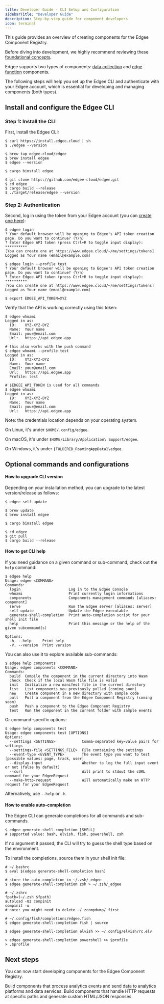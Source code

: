 ```yaml
---
title: Developer Guide - CLI Setup and Configuration
sidebarTitle: "Developer Guide"
description: Step-by-step guide for component developers
icon: terminal
---
```



<EdgeeSdk />

This guide provides an overview of creating components for the Edgee Component Registry.

Before diving into development, we highly recommend reviewing these [foundational concepts](./foundations).

Edgee supports two types of components: [data collection](/services/registry/developer-guide-data-collection)
and [edge function](/services/registry/developer-guide-edge-function) components.

The following steps will help you set up the Edgee CLI and authenticate with your Edgee account,
which is essential for developing and managing components (both types).


## Install and configure the Edgee CLI

### Step 1: Install the CLI

First, install the Edgee CLI:

<CodeGroup>

```shell install script
$ curl https://install.edgee.cloud | sh
$ ./edgee --version
```

```shell homebrew
$ brew tap edgee-cloud/edgee
$ brew install edgee
$ edgee --version
```

```shell cargo binstall
$ cargo binstall edgee
```

```shell build from source (Rust)
$ git clone https://github.com/edgee-cloud/edgee.git
$ cd edgee
$ cargo build --release
$ ./target/release/edgee --version
```

</CodeGroup>

### Step 2: Authentication

Second, log in using the token from your Edgee account (you can [create one here](https://www.edgee.cloud/~/me/settings/tokens)):

<CodeGroup>

```shell Simple login
$ edgee login
? Your default browser will be opening to Edgee's API token creation page. Do you want to continue? (Y/n)
? Enter Edgee API token (press Ctrl+R to toggle input display): **********
[You can create one at https://www.edgee.cloud/~/me/settings/tokens]
Logged as Your name (email@example.com)
```

```shell Using profiles
$ edgee login --profile test
? Your default browser will be opening to Edgee's API token creation page. Do you want to continue? (Y/n)
? Enter Edgee API token (press Ctrl+R to toggle input display): **********
[You can create one at https://www.edgee.cloud/~/me/settings/tokens]
Logged as Your name (email@example.com)
```

```shell Using env variable
$ export EDGEE_API_TOKEN=XYZ
```

</CodeGroup>

Verify that the API is working correctly using this token:

<CodeGroup>

```shell Simple login
$ edgee whoami
Logged in as:
  ID:    XYZ-XYZ-DYZ
  Name:  Your name
  Email: your@email.com
  Url:   https://api.edgee.app
```

```shell Using profiles
# this also works with the push command
$ edgee whoami --profile test
Logged in as:
  ID:    XYZ-XYZ-DYZ
  Name:  Your name
  Email: your@email.com
  Url:   https://api.edgee.app
  Profile: test
```

```shell Using env variable
# $EDGEE_API_TOKEN is used for all commands
$ edgee whoami
Logged in as:
  ID:    XYZ-XYZ-DYZ
  Name:  Your name
  Email: your@email.com
  Url:   https://api.edgee.app
```

</CodeGroup>

<Note>
  Note: the credentials location depends on your operating system.

  On Linux, it's under `$HOME/.config/edgee`.

  On macOS, it's under `$HOME/Library/Application\ Support/edgee`.

  On Windows, it's under `{FOLDERID_RoamingAppData}\edgee`.
</Note>

## Optional commands and configurations

#### How to upgrade CLI version

Depending on your installation method, you can upgrade to the latest version/release as follows:

<CodeGroup>

```shell install script
$ edgee self-update
```

```shell homebrew
$ brew update
$ brew install edgee
```

```shell cargo binstall
$ cargo binstall edgee
```

```shell build from source (Rust)
$ cd edgee
$ git pull
$ cargo build --release
```

</CodeGroup>

#### How to get CLI help

If you need guidance on a given command or sub-command, check out the `help` command:

```shell
$ edgee help
Usage: edgee <COMMAND>
Commands:
  login                      Log in to the Edgee Console
  whoami                     Print currently login informations
  components                 Components management commands [aliases: component]
  serve                      Run the Edgee server [aliases: server]
  self-update                Update the Edgee executable
  generate-shell-completion  Print auto-completion script for your shell init file
  help                       Print this message or the help of the given subcommand(s)

Options:
  -h, --help     Print help
  -V, --version  Print version
```

You can also use it to explore available sub-commands:

```shell
$ edgee help components
Usage: edgee components <COMMAND>
Commands:
  build  Compile the component in the current directory into Wasm
  check  Check if the local Wasm file file is valid
  init   Initialize a new manifest file in the current directory
  list   List components you previously pulled (coming soon)
  new    Create component in a new directory with sample code
  pull   Pull a component from the Edgee Component Registry (coming soon)
  push   Push a component to the Edgee Component Registry
  test   Run the component in the current folder with sample events
```

Or command-specific options:

```shell
$ edgee help components test
Usage: edgee components test [OPTIONS]
Options:
  --settings <SETTINGS>            Comma-separated key=value pairs for settings
  --settings-file <SETTINGS_FILE>  File containing the settings
  --event-type <EVENT_TYPE>        The event type you want to test [possible values: page, track, user]
  --display-input                  Whether to log the full input event or not (false by default)
  --curl                           Will print to stdout the cURL command for your EdgeeRequest
  --make-http-request              Will automatically make an HTTP request for your EdgeeRequest
```

Alternatively, use `--help` or `-h`.

#### How to enable auto-completion

The Edgee CLI can generate completions for all commands and sub-commands.

```shell
$ edgee generate-shell-completion [SHELL]
# supported value: bash, elvish, fish, powershell, zsh
```

If no argument it passed, the CLI will try to guess the shell type based on the environment.

To install the completions, source them in your shell init file:

<CodeGroup>

```shell bash
# ~/.bashrc
$ eval $(edgee generate-shell-completion bash)
```

```shell zsh
# store the auto-completion in ~/.zsh/_edgee
$ edgee generate-shell-completion zsh > ~/.zsh/_edgee

# ~/.zshrc
fpath=(~/.zsh $fpath)
autoload -Uz compinit
compinit -u
# note: you might need to delete ~/.zcompdump/ first
```

```shell fish
# ~/.config/fish/completions/edgee.fish
$ edgee generate-shell-completion fish | source
```

```shell elvish
$ edgee generate-shell-completion elvish >> ~/.config/elvish/rc.elv
```

```shell powershell
> edgee generate-shell-completion powershell >> $profile
> .$profile
```

</CodeGroup>

## Next steps

You can now start developing components for the Edgee Component Registry.

<Columns cols={2}>
  <Card
    title="Data Collection Components"
    icon="database"
    href="/services/registry/developer-guide-data-collection"
  >
    Build components that process analytics events and send data to analytics platforms and data services.
  </Card>
  <Card
    title="Edge Function Components"
    icon="bolt"
    href="/services/registry/developer-guide-edge-function"
  >
    Build components that handle HTTP requests at specific paths and generate custom HTML/JSON responses.
  </Card>
</Columns>